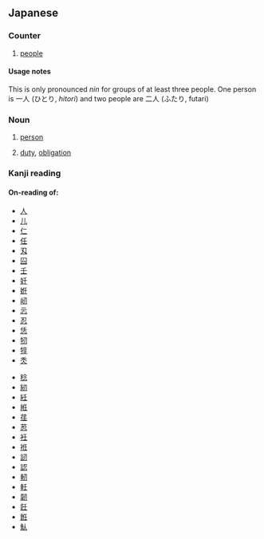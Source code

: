 ==Japanese==

===Counter===
{{ja-pos|counter}}

# {{ja-def|人}} [[people]]

====Usage notes====
This is only pronounced ''nin'' for groups of at least three people. One person is 一人 (ひとり, ''hitori'') and two people are 二人 (ふたり, futari)

===Noun===
{{ja-noun}}

# {{ja-def|人}} [[person]]
# {{ja-def|任}} [[duty]], [[obligation]]

===Kanji reading===
{{ja-kanji reading}}

====On-reading of:====
{{top2}}
* [[人]]
* [[儿]]
* [[仁]]
* [[任]]
* [[刄]]
* [[囜]]
* [[壬]]
* [[妊]]
* [[姙]]
* [[屻]]
* [[忈]]
* [[忍]]
* [[恁]]
* [[牣]]
* [[犉]]
* [[秂]]
{{mid2}}
* [[稔]]
* [[紉]]
* [[紝]]
* [[絍]]
* [[荏]]
* [[荵]]
* [[衽]]
* [[袵]]
* [[訒]]
* [[認]]
* [[軔]]
* [[軠]]
* [[韌]]
* [[飪]]
* [[餁]]
* [[魜]]
{{bottom}}